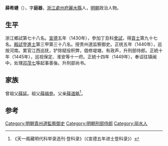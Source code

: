{{明清人物信息框
| 姓名 = 薛希璉
| 原名 =
| 圖片名稱 = 
| 圖片大小 = 220px
| 圖片說明 = 
| 最高職務 = 刑部尚書
| 國家 = 大明
| 爵位 =
| 籍貫 = [[浙江|浙江]][[處州府|處州府]][[麗水縣|麗水縣]]
| 族裔 = 
| 字號 = 字庭器
| 室名 = 
| 諡號 = 
| 出生日期 = 建文元年（1399年）
| 出生地點 = 
| 逝世日期 = 天順二年（1458年）
| 逝世地點 = 
| 墓葬 =
| 配偶 =
| 親屬 = 
| 出身 = 
*宣德五年庚戌科同進士出身
| 經歷 = 
| 著作 =
}}

'''薛希璉'''（{{bd|1399年||1458年||Xue薛}}），字'''庭器'''，[[浙江|浙江]][[處州府|處州府]][[麗水縣|麗水縣]]人，[[明朝|明朝]]政治人物。

==生平==
浙江鄉試第七十八名。[[宣德|宣德]]五年（1430年），參加丁丑科[[會試|會試]]，得[[貢士|貢士]]第九十七名。[[殿試|殿試]]登[[進士|進士]]第三甲第三十八名。授贵州道监察御史。正统五年（1440年），巡按河南。累官江西巡抚，铲除赋役积弊，倡修堤塘，有政声，升刑部侍郎。正統十年（1445年），巡视保定、淮安等十一府。正統十四年（1449年），奉诏往镇闽中，处理[[邓茂七|邓茂七]]等起事善後。升刑部尚书。

==家族==
曾祖父[[薛延|薛延]]。祖父[[薛福參|薛福參]]。父亲[[薛道銘|薛道銘]]<ref>《天一阁藏明代科举录选刊·登科录》（《宣德五年进士登科录》）</ref>。

==参考==
{{reflist}}
{{明朝人物小作品}}
{{宣德五年庚戌科殿試金榜}}
{{DEFAULTSORT:Xue薛}}
[[Category:明朝貴州道監察御史|Category:明朝貴州道監察御史]]
[[Category:明朝刑部侍郎|Category:明朝刑部侍郎]]
[[Category:丽水人|Category:丽水人]]